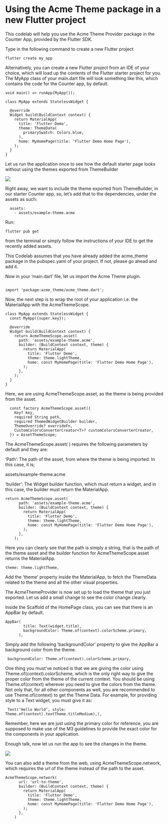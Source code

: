 # Using the Acme Theme package in a new Flutter project

This codelab will help you use the Acme Theme Provider package in the Counter App, provided by the Flutter SDK.

Type in the following command to create a new Flutter project


```
flutter create my_app
```

Alternatively, you can create a new Flutter project from an IDE of your choice, which will load up the contents of the Flutter starter project for you.
The MyApp class of your main.dart file will look something like this, which contains the code for the Counter app, by default.

```
void main() => runApp(MyApp());

class MyApp extends StatelessWidget {

  @override
  Widget build(BuildContext context) {
    return MaterialApp(
      title: 'Flutter Demo',
      theme: ThemeData(
        primarySwatch: Colors.blue,
      ),
      home: MyHomePage(title: 'Flutter Demo Home Page'),
    );
  }
}
```

Let us run the application once to see how the default starter page looks without using the themes exported from ThemeBuilder

<Image src="/assets/starter_app.png" caption="Flutter's Starter App"/>

Right away, we want to include the theme exported from ThemeBuilder, in our starter Counter app, so, let’s add that to the dependencies, under the assets as such:

```
  assets:
    - assets/example-theme.acme  
```    

Run:

```
flutter pub get 
```

from the terminal or simply follow the instructions of your IDE to get the recently added assets. 

This Codelab assumes that you have already added the acme_theme package in the pubspec.yaml of your project. If not, please go ahead and add it.

Now in your ‘main.dart’ file, let us import the Acme Theme plugin.

```

import 'package:acme_theme/acme_theme.dart';

```

Now, the next step is to wrap the root of your application i.e. the MaterialApp with the AcmeThemeScope.

```
class MyApp extends StatelessWidget {
  const MyApp({super.key});

  @override
  Widget build(BuildContext context) {
    return AcmeThemeScope.asset(
      path: 'assets/example-theme.acme',
      builder: (BuildContext context, theme) {
        return MaterialApp(
          title: 'Flutter Demo',
          theme: theme.lightTheme,
          home: const MyHomePage(title: 'Flutter Demo Home Page'),
        );
      },
    );
  }
}
```

Here, we are using AcmeThemeScope.asset, as the theme is being provided from the asset.

```
  const factory AcmeThemeScope.asset({
    Key? key,
    required String path,
    required ThemedWidgetBuilder builder,
    ThemeOverride? overrideFn,
    CustomColorsConverterCreator<T>? customColorsConverterCreator,
  }) = AssetThemeScope; 
```

The AcmeThemeScope.asset( ) requires the following parameters by default and they are:

‘Path’: The path of the asset, from where the theme is being imported. In this case, it is; 

assets/example-theme.acme

‘builder’: The Widget builder function, which must return a widget, and in this case, the builder must return the MaterialApp.

```
return AcmeThemeScope.asset(
      path: 'assets/example-theme.acme',
      builder: (BuildContext context, theme) {
        return MaterialApp(
          title: 'Flutter Demo',
          theme: theme.lightTheme,
          home: const MyHomePage(title: 'Flutter Demo Home Page'),
        );
      },
    );   
```

Here you can clearly see that the path is simply a string, that is the path of the theme asset and the builder function for AcmeThemeScope.asset returns the MaterialApp.

```
theme: theme.lightTheme,
```

Add the 'theme' property inside the MaterialApp, to fetch the ThemeData related to the theme and all the other visual properties.

The AcmeThemeProvider is now set up to load the theme that you just exported. Let us add a small change to see the color change clearly.

Inside the Scaffold of the HomePage class, you can see that there is an AppBar by default.

```
AppBar(
        title: Text(widget.title),
        backgroundColor: Theme.of(context).colorScheme.primary,
      ),
```

Simply add the following ‘backgroundColor’ property to give the AppBar a background color from the theme.

```
 backgroundColor: Theme.of(context).colorScheme.primary,
```

One thing you must’ve noticed is that we are giving the color using Theme.of(context).colorScheme, which is the only right way to give the proper color from the theme of the current context. You should be using Theme.of(context) wherever you need to give the colors from the theme. Not only that, for all other components as well, you are recommended to use Theme.of(context) to get the Theme Data. For example, for providing style to a Text widget, you must give it as: 

```
 Text(‘Hello World’, style: Theme.of(context).textTheme.titleMedium),),  
```

Remember, here we are just using the primary color for reference, you are supposed to make use of the M3 guidelines to provide the exact color for the components in your application.

Enough talk, now let us run the app to see the changes in the theme.

<Image src="/assets/starter_app_themed.png" caption="Themed Flutter's Starter App"/>

You can also add a theme from the web, using AcmeThemeScope.network, which requires the url of the theme instead of the path to the asset.


```
AcmeThemeScope.network(
      url: 'url-to-theme',
      builder: (BuildContext context, theme) {
        return MaterialApp(
          title: 'Flutter Demo',
          theme: theme.lightTheme,
          home: const MyHomePage(title: 'Flutter Demo Home Page'),
        );
      },
    )
```




